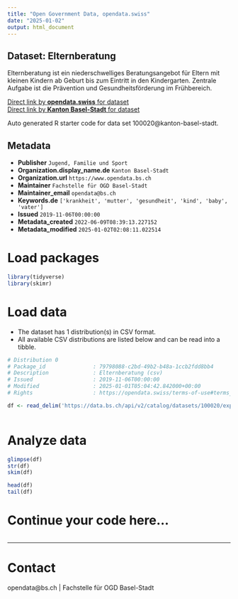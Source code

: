 ```yaml
---
title: "Open Government Data, opendata.swiss"
date: "2025-01-02"
output: html_document
---
```


## Dataset: Elternberatung

Elternberatung ist ein niederschwelliges Beratungsangebot für Eltern mit kleinen Kindern ab Geburt bis zum Eintritt in den Kindergarten. Zentrale Aufgabe ist die Prävention und Gesundheitsförderung im Frühbereich.

[Direct link by **opendata.swiss** for dataset](https://opendata.swiss/de/dataset/elternberatung)<br>
[Direct link by **Kanton Basel-Stadt** for dataset](https://data.bs.ch/explore/dataset/100020/)

Auto generated R starter code for data set 100020@kanton-basel-stadt.

## Metadata

- **Publisher** `Jugend, Familie und Sport`
- **Organization.display_name.de** `Kanton Basel-Stadt`
- **Organization.url** `https://www.opendata.bs.ch`
- **Maintainer** `Fachstelle für OGD Basel-Stadt`
- **Maintainer_email** `opendata@bs.ch`
- **Keywords.de** `['krankheit', 'mutter', 'gesundheit', 'kind', 'baby', 'vater']`
- **Issued** `2019-11-06T00:00:00`
- **Metadata_created** `2022-06-09T08:39:13.227152`
- **Metadata_modified** `2025-01-02T02:08:11.022514`


# Load packages

```r

library(tidyverse)
library(skimr)

```

# Load data

-   The dataset has 1 distribution(s) in CSV format.
-   All available CSV distributions are listed below and can be read into a tibble.

```r

# Distribution 0
# Package_id               : 79798088-c2bd-49b2-b48a-1ccb2fdd8bb4
# Description              : Elternberatung (csv)
# Issued                   : 2019-11-06T00:00:00
# Modified                 : 2025-01-01T05:04:42.842000+00:00
# Rights                   : https://opendata.swiss/terms-of-use#terms_by

df <- read_delim('https://data.bs.ch/api/v2/catalog/datasets/100020/exports/csv?use_labels=true')



```

# Analyze data

```r

glimpse(df)
str(df)
skim(df)

head(df)
tail(df)

```

# Continue your code here...

```r

```

------------------------------------------------------------------------

# Contact

opendata@bs.ch | Fachstelle für OGD Basel-Stadt

